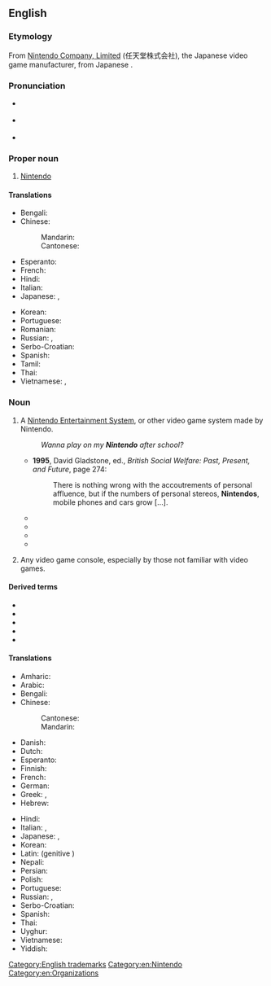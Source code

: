 ==English==
{{wikipedia}}

===Etymology===
From [[w:Nintendo|Nintendo Company, Limited]] (任天堂株式会社), the Japanese video game manufacturer, from Japanese {{m|ja|任天堂|tr=Nintendō||Luck of Heaven}}.

===Pronunciation===
* {{a|RP}} {{IPA|en|/nɪnˈtɛndəʊ/}}
* {{a|GA}} {{IPA|en|/nɪnˈtɛndoʊ/}}
* {{rhymes|en|ɛndəʊ|s=3}}

===Proper noun===
{{en-proper noun}}

# {{lb|en|video games|trademark}} [[w:en:Nintendo|Nintendo]] {{gloss|Japanese company}}

====Translations====
{{trans-top|Japanese videogame developer}}
* Bengali: {{t|bn|নিন্টেন্ডো}}
* Chinese:
*: Mandarin: {{t+|cmn|任天堂|tr=Rèntiāntáng|sc=Hani}}
*: Cantonese: {{t|yue|任天堂|tr=Jam1 tin1 tong4|sc=Hani}}
* Esperanto: {{t|eo|Nintendo}}
* French: {{t+|fr|Nintendo}}
* Hindi: {{t|hi|निंटेंडो}}
* Italian: {{t+|it|Nintendo}}
* Japanese: {{t|ja|任天堂}}, {{t|ja|ニンテンドー|tr=Nintendō}}
{{trans-mid}}
* Korean: {{t|ko|닌텐도}}
* Portuguese: {{t|pt|Nintendo|f}}
* Romanian: {{t|ro|Nintendo}}
* Russian: {{t|ru|Нинте́ндо}}, {{t|ru|Нинтендо|sc=Cyrl}}
* Serbo-Croatian: {{t|sh|Нинтендо}}
* Spanish: {{t|es|Nintendo|f}}
* Tamil: {{t|ta|நிண்டெண்டோ}}
* Thai: {{t|th|นินเทนโด|tr=Ninthendo}}
* Vietnamese: {{t|vi|Nintendo}}, {{t|vi|Nhiệm Thiên Đường}}
{{trans-bottom}}

===Noun===
{{en-noun}}

# {{lb|en|video games}} A [[w:Nintendo Entertainment System|Nintendo Entertainment System]], or other video game system made by Nintendo.
#: ''Wanna play on my '''Nintendo''' after school?''
#* '''1995''', David Gladstone, ed., ''British Social Welfare: Past, Present, and Future'', page 274:
#*: There is nothing wrong with the accoutrements of personal affluence, but if the numbers of personal stereos, '''Nintendos''', mobile phones and cars grow […].
#* {{quote-text|en|year=2005|author=Lila Abu-Lughod|title=Dramas of Nationhood: The Politics of Television in Egypt|page=280|passage=These professionals are the sort whose children play with '''Nintendos''' and own bikes}}
#* {{quote-text|en|year=2005|author=Larry L. Meyer|title=No Paltry Thing: Memoirs Of A Geezer Dad|page=128|passage=Franz: “How do elves make '''Nintendos'''?” Dad: “You ask all the hard questions, don't you? I really don't know.”}}
#* {{quote-text|en|year=2007|author=Ilene Schneider|title=Chanukah Guilt|page=106|passage=The only message at home was from my nephew, letting me know my mother was back home, safe and sound, except for a sore "'''Nintendo''' thumb".}}
#* {{quote-book|en|year=2007|author=Anthony Ham|author2=Alison Bing|title=Morocco|publisher=Lonely Planet,|isbn=1740599748|page=34
|passage=He was far more interested in bullfighting, which was the '''Nintendo''' of the day, only considerably more dangerous<!--;-->}}
# {{lb|en|video games|by extension}} Any video game console, especially by those not familiar with video games.

====Derived terms====
* {{l|en|Nintendinitis}}
* {{l|en|Nintendocore}}
* {{l|en|Nintendo hard}}
* {{l|en|Nintendo thumb}}
* {{l|en|Nintendrone}}

====Translations====
{{trans-top|Nintendo Entertainment System, or other video game system made by Nintendo}}
* Amharic: {{t|am|ኒንተንዶ}}
* Arabic: {{t|ar|نينتندو}}
* Bengali: {{t|bn|নিনটেনডো|sc=Beng}}
* Chinese:
*: Cantonese: {{t|yue|任天堂|tr=Jam1 tin1 tong4|sc=Hani}}
*: Mandarin: {{t+|cmn|任天堂|tr=Rèntiāntáng|sc=Hani}}
* Danish: {{t|da|Nintendo}}
* Dutch: {{t|nl|Nintendo}}
* Esperanto: {{t|eo|Nintendo}}
* Finnish: {{t|fi|Nintendo}}
* French: {{t+|fr|Nintendo|f}}
* German: {{t|de|Nintendo|n}}
* Greek: {{t|el|Νιντενδω}}, {{t|el|Νιντενδο}}
* Hebrew: {{t|he|נינטנדו}}
{{trans-mid}}
* Hindi: {{t|hi|निनटेंडो|m}}
* Italian: {{t+|it|Nintendo}}, {{t+|it|Nintendo|f}}
* Japanese: {{t|ja|任天堂|tr=Nintendō}}, {{t|ja|ニンテンドー|tr=Nintendō}}
* Korean: {{t|ko|닌텐도}}
* Latin: {{t|la|Nintendo}} (genitive {{t|la|Nintendonis}})
* Nepali: {{t|ne|निन्टेन्डो|sc=Deva}}
* Persian: {{t+|fa|نینتندو|sc=fa-Arab}}
* Polish: {{t|pl|Nintendo}}
* Portuguese: {{t|pt|Nintendo|m}}
* Russian: {{t|ru|Нинте́ндо}}, {{t|ru|Нинтендо|sc=Cyrl}}
* Serbo-Croatian: {{t|sh|нинтендо}}
* Spanish: {{t|es|Nintendo}}
* Thai: {{t|th|นินเทนโด|tr=Ninthendo}}
* Uyghur: {{t|ug|نىنتېندو}}
* Vietnamese: {{t|vi|Nintendo}}
* Yiddish: {{t|yi|נינטענדאָו}}
{{trans-bottom}}

[[Category:English trademarks]]
[[Category:en:Nintendo]]
[[Category:en:Organizations]]